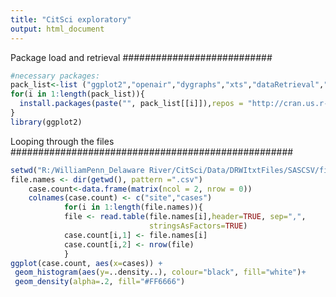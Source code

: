 ```yaml
---
title: "CitSci exploratory"
output: html_document
---
```

###########################
Package load and retrieval
###########################
```r
#necessary packages: 
pack_list<-list ("ggplot2","openair","dygraphs","xts","dataRetrieval","dplyr","forecast")
for(i in 1:length(pack_list)){
  install.packages(paste("", pack_list[[i]]),repos = "http://cran.us.r-project.org")
}
library(ggplot2)
```

###################################################
Looping through the files 
###################################################
```r
setwd("R:/WilliamPenn_Delaware River/CitSci/Data/DRWItxtFiles/SASCSV/files")
file.names <- dir(getwd(), pattern =".csv")
    case.count<-data.frame(matrix(ncol = 2, nrow = 0)) 
    colnames(case.count) <- c("site","cases")
            for(i in 1:length(file.names)){
            file <- read.table(file.names[i],header=TRUE, sep=",", 
                               stringsAsFactors=TRUE)
            case.count[i,1] <- file.names[i]
            case.count[i,2] <- nrow(file)
            }
ggplot(case.count, aes(x=cases)) + 
 geom_histogram(aes(y=..density..), colour="black", fill="white")+
 geom_density(alpha=.2, fill="#FF6666") 

```
